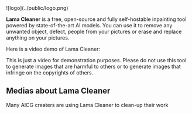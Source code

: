 
<div style={{ display: "flex", justifyContent: "center" }}>
  <div style={{ width: 256 }}>![logo](../public/logo.png)</div>
</div>

**Lama Cleaner** is a free, open-source and fully self-hostable inpainting tool powered by state-of-the-art AI models.
You can use it to remove any unwanted object, defect, people from your pictures or erase and replace anything on your pictures.

Here is a video demo of Lama Cleaner:

<YouTube youTubeId="BDV8uFVa1oI" />

<Callout type="info" emoji="ℹ️">
  This is just a video for demonstration purposes. Please do not use this tool
  to generate images that are harmful to others or to generate images that
  infringe on the copyrights of others.
</Callout>

## Medias about Lama Cleaner

Many AICG creaters are using Lama Cleaner to clean-up their work

<div
  style={{
    display: "grid",
    gridTemplateColumns: "repeat(auto-fit, minmax(250px, 1fr))",
    gridGap: 10,
  }}
>
  <TwitterTweetEmbed tweetId={"1660197068143747077"} />
  <TwitterTweetEmbed tweetId={"1654397770483236865"} />
  <TwitterTweetEmbed tweetId={"1636876139745386496"} />
  <TwitterTweetEmbed tweetId={"1637766271344476163"} />
  <TwitterTweetEmbed tweetId={"1636517955537104896"} />
  <TwitterTweetEmbed tweetId={"1638719221457895424"} />
  <TwitterTweetEmbed tweetId={"1633812719223840768"} />
  <TwitterTweetEmbed tweetId={"1650143538733273092"} />
</div>
